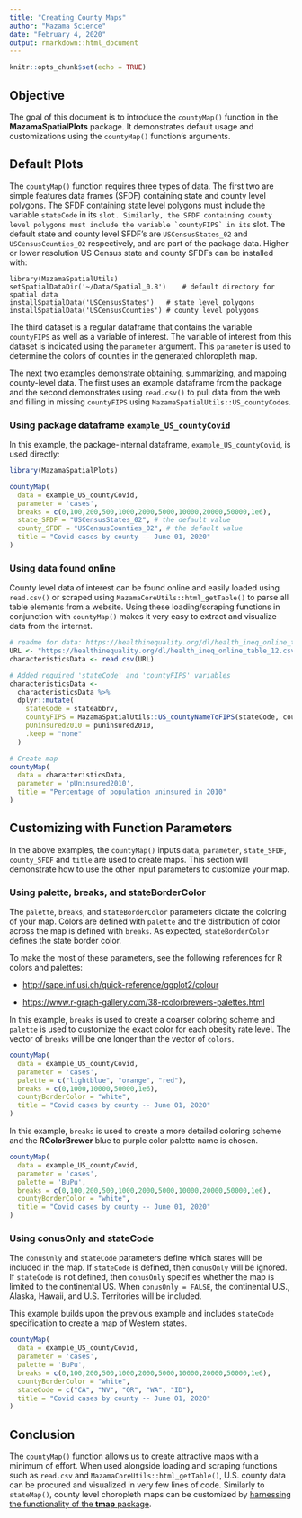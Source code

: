 ```yaml
---
title: "Creating County Maps"
author: "Mazama Science"
date: "February 4, 2020"
output: rmarkdown::html_document
---
```


```r
knitr::opts_chunk$set(echo = TRUE)
```

## Objective

The goal of this document is to introduce the `countyMap()` function in the 
**MazamaSpatialPlots** package. It demonstrates default usage and customizations 
using the `countyMap()` function's arguments.

## Default Plots

The `countyMap()` function requires three types of data. The first two 
are simple features data frames (SFDF) containing state and county level polygons. 
The SFDF containing state level polygons must include the variable `stateCode` 
in its `` slot. Similarly, the SFDF containing county level polygons must include
the variable `countyFIPS` in its `` slot. The default state and county level 
SFDF's are `USCensusStates_02` and `USCensusCounties_02` respectively, and are
part of the package data. Higher or lower resolution US Census state and county
SFDFs can be installed with:

```
library(MazamaSpatialUtils)
setSpatialDataDir('~/Data/Spatial_0.8')    # default directory for spatial data
installSpatialData('USCensusStates')   # state level polygons
installSpatialData('USCensusCounties') # county level polygons
```

The third dataset is a regular dataframe that contains the 
variable `countyFIPS` as well as a variable of interest. The variable of interest 
from this dataset is indicated using the `parameter` argument. This `parameter`
is used to determine the colors of counties in the generated chloropleth map. 

The next two examples demonstrate obtaining, summarizing, and mapping 
county-level data. The first uses an example dataframe from the package and the 
second demonstrates using `read.csv()` to pull data from the web and filling
in missing `countyFIPS` using `MazamaSpatialUtils::US_countyCodes`.

### Using package dataframe `example_US_countyCovid`

In this example, the package-internal dataframe, `example_US_countyCovid`, 
is used directly:

```r
library(MazamaSpatialPlots)

countyMap(
  data = example_US_countyCovid,
  parameter = 'cases',
  breaks = c(0,100,200,500,1000,2000,5000,10000,20000,50000,1e6),
  state_SFDF = "USCensusStates_02", # the default value
  county_SFDF = "USCensusCounties_02", # the default value
  title = "Covid cases by county -- June 01, 2020"
)
```

### Using data found online

County level data of interest can be found online and easily loaded using 
`read.csv()` or scraped using `MazamaCoreUtils::html_getTable()` to parse 
all table elements from a website. 
Using these loading/scraping functions in conjunction with `countyMap()` makes 
it very easy to extract and visualize data from the internet.

```r

# readme for data: https://healthinequality.org/dl/health_ineq_online_table_12_readme.pdf
URL <- "https://healthinequality.org/dl/health_ineq_online_table_12.csv"
characteristicsData <- read.csv(URL)

# Added required 'stateCode' and 'countyFIPS' variables
characteristicsData <- 
  characteristicsData %>%
  dplyr::mutate(
    stateCode = stateabbrv,
    countyFIPS = MazamaSpatialUtils::US_countyNameToFIPS(stateCode, county_name),
    pUninsured2010 = puninsured2010,
    .keep = "none"
  ) 

# Create map
countyMap(
  data = characteristicsData,
  parameter = 'pUninsured2010',
  title = "Percentage of population uninsured in 2010"
)
```

## Customizing with Function Parameters

In the above examples, the `countyMap()` inputs `data`, `parameter`, 
`state_SFDF`, `county_SFDF` and `title` are used to create maps. This section 
will demonstrate how to use the other input parameters to customize your map. 

### Using palette, breaks, and stateBorderColor

The `palette`, `breaks`, and `stateBorderColor` parameters dictate the coloring 
of your map. Colors are defined with `palette` and the distribution of 
color across the map is defined with `breaks`. As expected, `stateBorderColor` 
defines the state border color. 

To make the most of these parameters, see the following references for R colors 
and palettes:

  * <http://sape.inf.usi.ch/quick-reference/ggplot2/colour>
  
  * <https://www.r-graph-gallery.com/38-rcolorbrewers-palettes.html>

In this example, `breaks` is used to create a coarser coloring scheme and 
`palette` is used to customize the exact color for each obesity rate level.
The vector of `breaks` will be one longer than the vector of `colors`.

```r

countyMap(
  data = example_US_countyCovid,
  parameter = 'cases',
  palette = c("lightblue", "orange", "red"),
  breaks = c(0,1000,10000,50000,1e6),
  countyBorderColor = "white",
  title = "Covid cases by county -- June 01, 2020"
)

```

In this example, `breaks` is used to create a more detailed coloring scheme and 
the **RColorBrewer** blue to purple color palette name is chosen.

```r

countyMap(
  data = example_US_countyCovid,
  parameter = 'cases',
  palette = 'BuPu',
  breaks = c(0,100,200,500,1000,2000,5000,10000,20000,50000,1e6),
  countyBorderColor = "white",
  title = "Covid cases by county -- June 01, 2020"
)

```

### Using conusOnly and stateCode

The `conusOnly` and `stateCode` parameters define which states will be included 
in the map. If `stateCode` is defined, then `conusOnly` will be ignored. If 
`stateCode` is not defined, then `conusOnly` specifies whether the map is limited
to the continental US. When `conusOnly = FALSE`, the continental U.S., Alaska, 
Hawaii, and U.S. Territories will be included. 

This example builds upon the previous example and includes `stateCode` 
specification to create a map of Western states. 

```r


countyMap(
  data = example_US_countyCovid,
  parameter = 'cases',
  palette = 'BuPu',
  breaks = c(0,100,200,500,1000,2000,5000,10000,20000,50000,1e6),
  countyBorderColor = "white",
  stateCode = c("CA", "NV", "OR", "WA", "ID"),
  title = "Covid cases by county -- June 01, 2020"
)

```


## Conclusion

The `countyMap()` function allows us to create attractive maps with a minimum of effort. 
When used alongside loading and scraping functions such as `read.csv` and 
`MazamaCoreUtils::html_getTable()`, U.S. county data can be procured and visualized 
in very few lines of code. Similarly to `stateMap()`, county level choropleth maps
can be customized by [harnessing the functionality of the **tmap** package](Customizing_State_Maps.html). 






